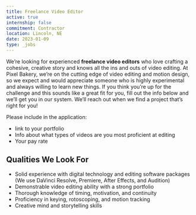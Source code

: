 ```yaml
---
title: Freelance Video Editor
active: true
internship: false
commitment: Contractor
location: Lincoln, NE
date: 2023-01-09
type: _jobs
---
```


We’re looking for experienced **freelance video editors** who love crafting a cohesive, creative story and knows all the ins and outs of video editing. At Pixel Bakery, we’re on the cutting edge of video editing and motion design, so we expect and would appreciate someone who is highly experimental and always willing to learn new things. If you think you’re up for the challenge and this sounds like a great fit for you, fill out the info below and we’ll get you in our system. We’ll reach out when we find a project that’s right for you!

Please include in the application: 

- link to your portfolio
- Info about what types of videos are you most proficient at editing
- Your pay rate

## Qualities We Look For

- Solid experience with digital technology and editing software packages (We use DaVinci Resolve, Premiere, After Effects, and Audition)
- Demonstrable video editing ability with a strong portfolio
- Thorough knowledge of timing, motivation, and continuity
- Proficiency in keying, rotoscoping, and motion tracking
- Creative mind and storytelling skills